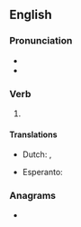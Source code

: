 ==English==

===Pronunciation===
* {{IPA|en|/ˈaʊtɹæn/}}
* {{rhymes|en|æn|s=2}}

===Verb===
{{head|en|verb form}}

# {{en-simple past of|outrun}}

====Translations====
{{trans-top|Past tense of outrun}}
* Dutch: {{t+|nl|de}}, {{t+|nl|den}}
{{trans-mid}}
* Esperanto: {{t+|eo|is}}
{{trans-bottom}}

===Anagrams===
* {{anagrams|en|a=anortu|Naruto|naruto|ran out}}